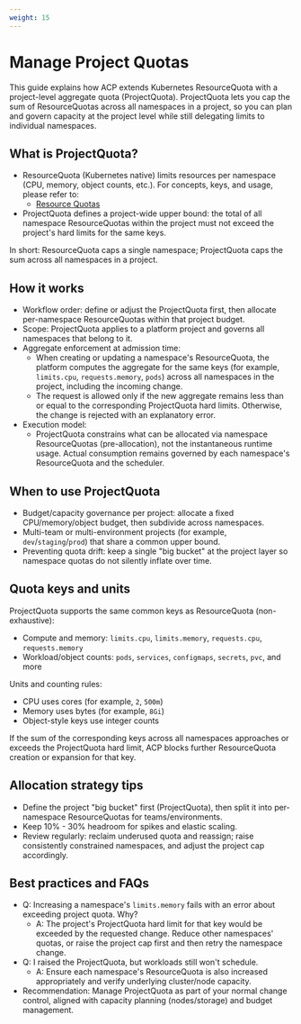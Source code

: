```yaml
---
weight: 15
---
```


# Manage Project Quotas

This guide explains how ACP extends Kubernetes ResourceQuota with a project-level aggregate quota (ProjectQuota). ProjectQuota lets you cap the sum of ResourceQuotas across all namespaces in a project, so you can plan and govern capacity at the project level while still delegating limits to individual namespaces.

## What is ProjectQuota?

- ResourceQuota (Kubernetes native) limits resources per namespace (CPU, memory, object counts, etc.). For concepts, keys, and usage, please refer to:
  - [Resource Quotas](../../../developer/building_application/namespace/resource_quota.mdx)
- ProjectQuota defines a project-wide upper bound: the total of all namespace ResourceQuotas within the project must not exceed the project's hard limits for the same keys.

In short: ResourceQuota caps a single namespace; ProjectQuota caps the sum across all namespaces in a project.

## How it works

- Workflow order: define or adjust the ProjectQuota first, then allocate per-namespace ResourceQuotas within that project budget.
- Scope: ProjectQuota applies to a platform project and governs all namespaces that belong to it.
- Aggregate enforcement at admission time:
  - When creating or updating a namespace's ResourceQuota, the platform computes the aggregate for the same keys (for example, `limits.cpu`, `requests.memory`, `pods`) across all namespaces in the project, including the incoming change.
  - The request is allowed only if the new aggregate remains less than or equal to the corresponding ProjectQuota hard limits. Otherwise, the change is rejected with an explanatory error.
- Execution model:
  - ProjectQuota constrains what can be allocated via namespace ResourceQuotas (pre-allocation), not the instantaneous runtime usage. Actual consumption remains governed by each namespace's ResourceQuota and the scheduler.

## When to use ProjectQuota

- Budget/capacity governance per project: allocate a fixed CPU/memory/object budget, then subdivide across namespaces.
- Multi-team or multi-environment projects (for example, `dev`/`staging`/`prod`) that share a common upper bound.
- Preventing quota drift: keep a single "big bucket" at the project layer so namespace quotas do not silently inflate over time.

## Quota keys and units

ProjectQuota supports the same common keys as ResourceQuota (non-exhaustive):

- Compute and memory: `limits.cpu`, `limits.memory`, `requests.cpu`, `requests.memory`
- Workload/object counts: `pods`, `services`, `configmaps`, `secrets`, `pvc`, and more

Units and counting rules:
- CPU uses cores (for example, `2`, `500m`)
- Memory uses bytes (for example, `8Gi`)
- Object-style keys use integer counts

If the sum of the corresponding keys across all namespaces approaches or exceeds the ProjectQuota hard limit, ACP blocks further ResourceQuota creation or expansion for that key.

## Allocation strategy tips

- Define the project "big bucket" first (ProjectQuota), then split it into per-namespace ResourceQuotas for teams/environments.
- Keep 10% - 30% headroom for spikes and elastic scaling.
- Review regularly: reclaim underused quota and reassign; raise consistently constrained namespaces, and adjust the project cap accordingly.

## Best practices and FAQs

- Q: Increasing a namespace's `limits.memory` fails with an error about exceeding project quota. Why?
  - A: The project's ProjectQuota hard limit for that key would be exceeded by the requested change. Reduce other namespaces' quotas, or raise the project cap first and then retry the namespace change.
- Q: I raised the ProjectQuota, but workloads still won't schedule.
  - A: Ensure each namespace's ResourceQuota is also increased appropriately and verify underlying cluster/node capacity.
- Recommendation: Manage ProjectQuota as part of your normal change control, aligned with capacity planning (nodes/storage) and budget management.
